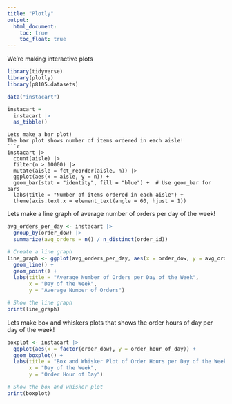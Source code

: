 ```yaml
---
title: "Plotly"
output: 
  html_document:
    toc: true
    toc_float: true
---
```


We're making interactive plots


```r
library(tidyverse)
library(plotly)
library(p8105.datasets)
```


```r
data("instacart")

instacart = 
  instacart |> 
  as_tibble()
```
```
Lets make a bar plot!
The bar plot shows number of items ordered in each aisle!
```r
instacart |> 
  count(aisle) |> 
  filter(n > 10000) |> 
  mutate(aisle = fct_reorder(aisle, n)) |> 
  ggplot(aes(x = aisle, y = n)) + 
  geom_bar(stat = "identity", fill = "blue") +  # Use geom_bar for bars
  labs(title = "Number of items ordered in each aisle") +
  theme(axis.text.x = element_text(angle = 60, hjust = 1))

```


Lets make a line graph of average number of orders per day of the week!

```r
avg_orders_per_day <- instacart |>
  group_by(order_dow) |>
  summarize(avg_orders = n() / n_distinct(order_id))

# Create a line graph
line_graph <- ggplot(avg_orders_per_day, aes(x = order_dow, y = avg_orders, group = 1)) +
  geom_line() +
  geom_point() +
  labs(title = "Average Number of Orders per Day of the Week",
       x = "Day of the Week",
       y = "Average Number of Orders")

# Show the line graph
print(line_graph)
```


Lets make box and whiskers plots that shows the order hours of day per day of the week!
```r
boxplot <- instacart |>
  ggplot(aes(x = factor(order_dow), y = order_hour_of_day)) +
  geom_boxplot() +
  labs(title = "Box and Whisker Plot of Order Hours per Day of the Week",
       x = "Day of the Week",
       y = "Order Hour of Day")

# Show the box and whisker plot
print(boxplot)
```
